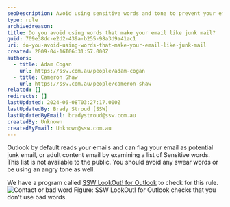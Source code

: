 ```yaml
---
seoDescription: Avoid using sensitive words and tone to prevent your email from being flagged as junk or adult content.
type: rule
archivedreason:
title: Do you avoid using words that make your email like junk mail?
guid: 709e38dc-e2d2-439a-b255-98a3d9a41ac1
uri: do-you-avoid-using-words-that-make-your-email-like-junk-mail
created: 2009-04-16T06:31:57.000Z
authors:
  - title: Adam Cogan
    url: https://ssw.com.au/people/adam-cogan
  - title: Cameron Shaw
    url: https://ssw.com.au/people/cameron-shaw
related: []
redirects: []
lastUpdated: 2024-06-08T03:27:17.000Z
lastUpdatedBy: Brady Stroud [SSW]
lastUpdatedByEmail: bradystroud@ssw.com.au
createdBy: Unknown
createdByEmail: Unknown@ssw.com.au
---
```


Outlook by default reads your emails and can flag your email as potential junk email, or adult content email by examining a list of Sensitive words. This list is not available to the public.
You should avoid any swear words or be using an angry tone as well.

We have a program called [SSW LookOut! for Outlook](http://www.ssw.com.au/ssw/LookOut/) to check for this rule.
![Contact or bad word](ContactorBadWord.gif)
Figure: SSW LookOut! for Outlook checks that you don't use bad words.
